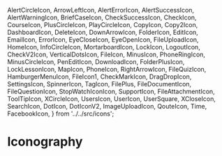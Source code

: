 
  AlertCircleIcon,
  ArrowLeftIcon,
  AlertErrorIcon,
  AlertSuccessIcon,
  AlertWarningIcon,
  BriefCaseIcon,
  CheckSuccessIcon,
  CheckIcon,
  CourseIcon,
  PlusCircleIcon,
  PlayCircleIcon,
  CopyIcon,
  Copy2Icon,
  DashboardIcon,
  DeleteIcon,
  DownArrowIcon,
  FolderIcon,
  EditIcon,
  EmailIcon,
  ErrorIcon,
  EyeCloseIcon,
  EyeOpenIcon,
  FileUploadIcon,
  HomeIcon,
  InfoCircleIcon,
  MortarboardIcon,
  LockIcon,
  LogoutIcon,
  CheckV2Icon,
  VerticalDotsIcon,
  FileIcon,
  MinusIcon,
  PhoneRingIcon,
  MinusCircleIcon,
  PenEditIcon,
  DownloadIcon,
  FolderPlusIcon,
  LockLessonIcon,
  MapIcon,
  PhoneIcon,
  RightArrowIcon,
  FileQuizIcon,
  HamburgerMenuIcon,
  FileIcon1,
  CheckMarkIcon,
  DragDropIcon,
  SettingsIcon,
  SpinnerIcon,
  TagIcon,
  FilePlus,
  FileDocumentIcon,
  FileQuestionIcon,
  StopWatchIconIcon,
  SupportIcon,
  FileAttachmentIcon,
  ToolTipIcon,
  XCircleIcon,
  UsersIcon,
  UserIcon,
  UserSquare,
  XCloseIcon,
  SearchIcon,
  DotIcon,
  DotIconV2,
  ImageUploadIcon,
  QouteIcon,
  Time,
  FacebookIcon,
} from '../../src/icons';

<Meta title="Iconography" />

# Iconography

<IconGallery>
  <IconItem name="Alert">
    <AlertCircleIcon />
  </IconItem>
  <IconItem name="Alert Error">
    <AlertErrorIcon />
  </IconItem>
  <IconItem name="Arrow left">
    <ArrowLeftIcon />
  </IconItem>
  <IconItem name="Alert Warning">
    <AlertWarningIcon />
  </IconItem>
  <IconItem name="Alert success">
    <AlertSuccessIcon />
  </IconItem>
  <IconItem name="BriefCase">
    <BriefCaseIcon />
  </IconItem>
  <IconItem name="Check">
    <CheckIcon />
  </IconItem>
  <IconItem name="Check Mark Icon">
    <CheckMarkIcon />
  </IconItem>
  <IconItem name="File Quiz Icon">
    <FileQuizIcon />
  </IconItem>
  <IconItem name="Check success">
    <CheckSuccessIcon />
  </IconItem>
  <IconItem name="Course">
    <CourseIcon />
  </IconItem>
  <IconItem name="Copy">
    <CopyIcon />
  </IconItem>
  <IconItem name="Copy2">
    <Copy2Icon />
  </IconItem>
  <IconItem name="Dashboard">
    <DashboardIcon />
  </IconItem>
  <IconItem name="Delete">
    <DeleteIcon />
  </IconItem>
  <IconItem name="Down Arrow">
    <DownArrowIcon />
  </IconItem>
  <IconItem name="Hamburger Menu">
    <HamburgerMenuIcon />
  </IconItem>
  <IconItem name="Edit">
    <EditIcon />
  </IconItem>
  <IconItem name="Email">
    <EmailIcon />
  </IconItem>
  <IconItem name="Error">
    <ErrorIcon />
  </IconItem>
  <IconItem name="Eye Close">
    <EyeCloseIcon />
  </IconItem>
  <IconItem name="Eye Open">
    <EyeOpenIcon />
  </IconItem>
  <IconItem name="File Upload">
    <FileUploadIcon />
  </IconItem>
  <IconItem name="Folder">
    <FolderIcon />
  </IconItem>
  <IconItem name="File Question">
    <FileQuestionIcon />
  </IconItem>
  <IconItem name="File">
    <FileIcon />
  </IconItem>
  <IconItem name="File Attachment">
    <FileAttachmentIcon />
  </IconItem>
  <IconItem name="X Circle Icon">
    <XCircleIcon />
  </IconItem>
  <IconItem name="Vertical Dots">
    <VerticalDotsIcon />
  </IconItem>
  <IconItem name="Folder Plus">
    <FolderPlusIcon />
  </IconItem>
  <IconItem name="File Icon 01">
    <FileIcon1 />
  </IconItem>
  <IconItem name="Home">
    <HomeIcon />
  </IconItem>
  <IconItem name="Info Circle">
    <InfoCircleIcon />
  </IconItem>
  <IconItem name="Drag and Drop">
    <DragDropIcon />
  </IconItem>
  <IconItem name="Mortarboard">
    <MortarboardIcon />
  </IconItem>
  <IconItem name="User Square">
    <UserSquare />
  </IconItem>
  <IconItem name="Lock">
    <LockIcon />
  </IconItem>
  <IconItem name="Logout">
    <LogoutIcon />
  </IconItem>
  <IconItem name="Minus">
    <MinusIcon />
  </IconItem>
  <IconItem name="File plus">
    <FilePlus />
  </IconItem>
  <IconItem name="MinusCircleIcon">
    <MinusCircleIcon />
  </IconItem>
  <IconItem name="Map">
    <MapIcon />
  </IconItem>
  <IconItem name="Phone">
    <PhoneIcon />
  </IconItem>
  <IconItem name="Plus Circle Icon">
    <PlusCircleIcon />
  </IconItem>
  <IconItem name="Play Circle Icon">
    <PlayCircleIcon />
  </IconItem>
  <IconItem name="Right Arrow">
    <RightArrowIcon />
  </IconItem>
  <IconItem name="Settings">
    <SettingsIcon />
  </IconItem>
  <IconItem name="Spinner">
    <SpinnerIcon />
  </IconItem>
  <IconItem name="Stop Watch">
    <StopWatchIconIcon />
  </IconItem>
  <IconItem name="Support">
    <SupportIcon />
  </IconItem>
  <IconItem name="Tool Tip">
    <ToolTipIcon />
  </IconItem>
  <IconItem name="Tag">
    <TagIcon />
  </IconItem>
  <IconItem name="Users">
    <UsersIcon />
  </IconItem>
  <IconItem name="User">
    <UserIcon />
  </IconItem>
  <IconItem name="X Close">
    <XCloseIcon />
  </IconItem>
  <IconItem name="Search">
    <SearchIcon />
  </IconItem>
  <IconItem name="Dot">
    <DotIcon />
  </IconItem>
  <IconItem name="Dot V2">
    <DotIconV2 />
  </IconItem>
  <IconItem name="File Document">
    <FileDocumentIcon />
  </IconItem>
  <IconItem name="Image upload">
    <ImageUploadIcon />
  </IconItem>
  <IconItem name="Time">
    <Time />
  </IconItem>
  <IconItem name="Facebook">
    <FacebookIcon />
  </IconItem>
  <IconItem name="Lock Lesson">
    <LockLessonIcon />
  </IconItem>
  <IconItem name="CheckV2Icon">
    <CheckV2Icon />
  </IconItem>
  <IconItem name="QouteIcon">
    <QouteIcon />
  </IconItem>
  <IconItem name="Phone Ring">
    <PhoneRingIcon />
  </IconItem>
  <IconItem name="Pen Edit">
    <PenEditIcon />
  </IconItem>
  <IconItem name="Download">
    <DownloadIcon />
  </IconItem>
</IconGallery>
